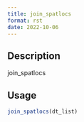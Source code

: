 ```yaml
--- 
title: join_spatlocs 
format: rst 
date: 2022-10-06 
--- 
```


## Description

join_spatlocs


## Usage

```r
join_spatlocs(dt_list)
```


